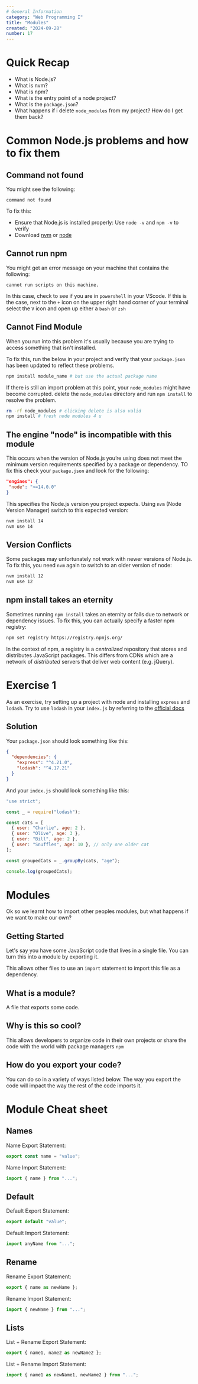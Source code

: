 ```yaml
---
# General Information
category: "Web Programming I"
title: "Modules"
created: "2024-09-28"
number: 17
---
```


# Quick Recap

- What is Node.js?
- What is nvm?
- What is npm?
- What is the entry point of a node project?
- What is the `package.json`?
- What happens if i delete `node_modules` from my project? How do I get them back?

# Common Node.js problems and how to fix them

## Command not found

You might see the following:

```text
command not found
```

To fix this:

- Ensure that Node.js is installed properly: Use `node -v` and `npm -v` to verify
- Download [nvm](https://github.com/nvm-sh/nvm) or [node](https://nodejs.org/en)

## Cannot run npm

You might get an error message on your machine that contains the following:

```text
cannot run scripts on this machine.
```

In this case, check to see if you are in `powershell` in your VScode. If this is the case, next to the `+` icon on the upper right hand corner of your terminal select the `V` icon and open up either a `bash` or `zsh`

## Cannot Find Module

When you run into this problem it's usually because you are trying to access something that isn't installed.

To fix this, run the below in your project and verify that your `package.json` has been updated to reflect these problems.

```bash
npm install module_name # but use the actual package name
```

If there is still an import problem at this point, your `node_modules` might have become corrupted. delete the `node_modules` directory and run `npm install` to resolve the problem.

```bash
rm -rf node_modules # clicking delete is also valid
npm install # fresh node modules 4 u
```

## The engine "node" is incompatible with this module

This occurs when the version of Node.js you’re using does not meet the minimum version requirements specified by a package or dependency. TO fix this check your `package.json` and look for the following:

```json
"engines": {
 "node": ">=14.0.0"
}
```

This specifies the Node.js version you project expects. Using `nvm` (Node Version Manager) switch to this expected version:

```bash
nvm install 14
nvm use 14
```

## Version Conflicts

Some packages may unfortunately not work with newer versions of Node.js. To fix this, you need `nvm` again to switch to an older version of node:

```bash
nvm install 12
nvm use 12
```

## npm install takes an eternity

Sometimes running `npm install` takes an eternity or fails due to network or dependency issues. To fix this, you can actually specify a faster npm registry:

```bash
npm set registry https://registry.npmjs.org/
```

In the context of npm, a registry is a _centralized_ repository that stores and distributes JavaScript packages. This differs from CDNs which are a network of _distributed_ servers that deliver web content (e.g. jQuery).

# Exercise 1

As an exercise, try setting up a project with node and installing `express` and `lodash`. Try to use `lodash` in your `index.js` by referring to the [official docs](https://lodash.com/docs/4.17.15)

## Solution

Your `package.json` should look something like this:

```json
{
  "dependencies": {
    "express": "^4.21.0",
    "lodash": "^4.17.21"
  }
}
```

And your `index.js` should look something like this:

```js
"use strict";

const _ = require("lodash");

const cats = [
  { user: "Charlie", age: 2 },
  { user: "Olive", age: 3 },
  { user: "Bill", age: 2 },
  { user: "Snuffles", age: 10 }, // only one older cat
];

const groupedCats = _.groupBy(cats, "age");

console.log(groupedCats);
```

# Modules

Ok so we learnt how to import other peoples modules, but what happens if we want to make our own?

## Getting Started

Let's say you have some JavaScript code that lives in a single file. You can turn this into a module by exporting it.

This allows other files to use an `import` statement to import this file as a dependency.

## What is a module?

A file that exports some code.

## Why is this so cool?

This allows developers to organize code in their own projects or share the code with the world with package managers `npm`

## How do you export your code?

You can do so in a variety of ways listed below. The way you export the code will impact the way the rest of the code imports it.

# Module Cheat sheet

## Names

Name Export Statement:

```js
export const name = "value";
```

Name Import Statement:

```js
import { name } from "...";
```

## Default

Default Export Statement:

```js
export default "value";
```

Default Import Statement:

```js
import anyName from "...";
```

## Rename

Rename Export Statement:

```js
export { name as newName };
```

Rename Import Statement:

```js
import { newName } from "...";
```

## Lists

List + Rename Export Statement:

```js
export { name1, name2 as newName2 };
```

List + Rename Import Statement:

```js
import { name1 as newName1, newName2 } from "...";
```
